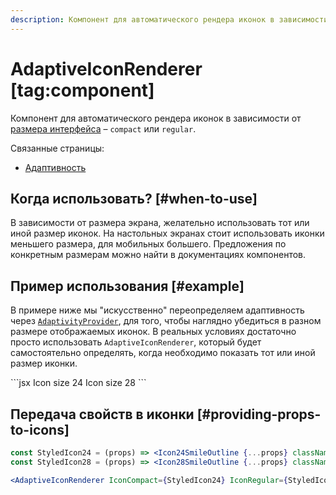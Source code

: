 ```yaml
---
description: Компонент для автоматического рендера иконок в зависимости от размера интерфейса.
---
```


<Overview group="utils">

# AdaptiveIconRenderer [tag:component]

Компонент для автоматического рендера иконок в зависимости от [размера интерфейса](/overview/adaptivity#sizes) – `compact` или `regular`.

Связанные страницы:

- [Адаптивность](/overview/adaptivity)

</Overview>

## Когда использовать? [#when-to-use]

В зависимости от размера экрана, желательно использовать тот или иной размер иконок. На настольных экранах стоит использовать иконки
меньшего размера, для мобильных большего. Предложения по конкретным размерам можно найти в документациях компонентов.

## Пример использования [#example]

В примере ниже мы "искусственно" переопределяем адаптивность через [`AdaptivityProvider`](/components/adaptivity-provider),
для того, чтобы наглядно убедиться в разном размере отображаемых иконок.
В реальных условиях достаточно просто использовать `AdaptiveIconRenderer`, который будет самостоятельно
определять, когда необходимо показать тот или иной размер иконки.

<Playground direction="column">
  ```jsx
  <AdaptivityProvider sizeY="compact">
    <Text>Icon size 24</Text>
    <AdaptiveIconRenderer IconCompact={Icon24SmileOutline} IconRegular={Icon28SmileOutline} />
  </AdaptivityProvider>
  <AdaptivityProvider sizeY="regular">
    <Text>Icon size 28</Text>
    <AdaptiveIconRenderer IconCompact={Icon24SmileOutline} IconRegular={Icon28SmileOutline} />
  </AdaptivityProvider>
  ```
</Playground>

## Передача свойств в иконки [#providing-props-to-icons]

```jsx
const StyledIcon24 = (props) => <Icon24SmileOutline {...props} className="my-class-24" />;
const StyledIcon28 = (props) => <Icon28SmileOutline {...props} className="my-class-28" />;

<AdaptiveIconRenderer IconCompact={StyledIcon24} IconRegular={StyledIcon28} />;
```
